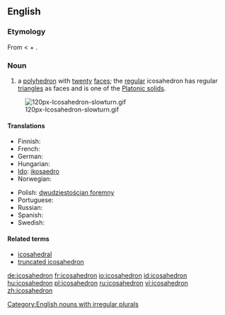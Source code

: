 {{wikipedia}}
==English==

===Etymology===
From {{etyl|grc|en}} {{term|εἰκοσάεδρον|lang=grc}} < {{term|εἴκοσι||twenty|lang=grc}} + {{term|ἕδρα||face of a geometrical solid|tr=hedra|lang=grc|sc=polytonic}}.

===Noun===
{{en-noun| icosahedr|a | pl2=icosahedrons}}

# {{geometry}} a [[polyhedron]] with [[twenty]] [[face]]s; the [[regular]] icosahedron has regular [[triangle]]s as faces and is one of the [[Platonic solid]]s.
[[Image:120px-Icosahedron-slowturn.gif]]

====Translations====
{{trans-top|a polyhedron}}
* Finnish: {{t-|fi|ikosaedri}}
* French: {{t+|fr|icosaèdre|m}}
* German: {{t+|de|Ikosaeder|m|n}}
* Hungarian: {{t+|hu|ikozaéder}}
* [[Ido]]: [[ikosaedro]]
* Norwegian: {{t-|no|ikosaeder|n}}
{{trans-mid}}
* Polish: [[dwudziestościan foremny]] {{m}}
* Portuguese: {{t+|pt|icosaedro|m}}
* Russian: {{t|ru|икосаэдр|m|tr=ikosáedr}}
* Spanish: {{t+|es|icosaedro|m}}
* Swedish: {{t+|sv|ikosaeder|c}}
{{trans-bottom}}

====Related terms====
* [[icosahedral]]
* [[truncated icosahedron]]

[[Category:English nouns with irregular plurals]]

[[de:icosahedron]]
[[fr:icosahedron]]
[[io:icosahedron]]
[[id:icosahedron]]
[[hu:icosahedron]]
[[pl:icosahedron]]
[[ru:icosahedron]]
[[vi:icosahedron]]
[[zh:icosahedron]]